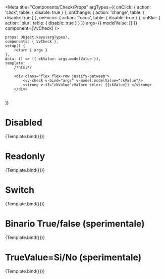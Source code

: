 

<Meta
	title="Components/Check/Props"
	argTypes={{
		onClick: { action: 'click', table: { disable: true } },
		onChange: { action: 'change', table: { disable: true } },
		onFocus: { action: 'focus', table: { disable: true } },
		onBlur: { action: 'blur', table: { disable: true } }
	}}
	args={{
		modelValue: []
	}}
	component={VvCheck}
/>

	props: Object.keys(argTypes),
	components: { VvCheck },
	setup() {
		return { args }
	},
	data: () => ({ ckValue: args.modelValue }),
	template:
		/*html*/
		`
		<div class="flex flex-row justify-between">
			<vv-check v-bind="args" v-model:modelValue="ckValue"/>
			<strong v-if="ckValue">Valore selez: {{ckValue}} </strong> 
		</div>
        `
})

# Disabled

<Canvas>
	<Story
		name="Disabled"
		args={{
			id: 1,
			label: 'opzione 1',
			name: 'ck1',
			disabled: true,
			value: 1
		}}>
		{Template.bind({})}
	</Story>
</Canvas>

# Readonly

<Canvas>
	<Story
		name="Readonly"
		args={{
			id: 2,
			label: 'opzione 1',
			name: 'ck2',
			readonly: true,
			value: 'Pera'
		}}>
		{Template.bind({})}
	</Story>
</Canvas>

# Switch

<Canvas>
	<Story
		name="Switch"
		args={{
			id: 3,
			label: 'opzione 1',
			name: 'ck3',
			switch: true,
			value: { a: 'Banana' }
		}}>
		{Template.bind({})}
	</Story>
</Canvas>

# Binario True/false (sperimentale)

<Canvas>
	<Story
		name="True/false"
		args={{
			id: 4,
			label: 'Voglio acquistare questa enciclopedia!',
			name: 'ck4',
			binary: true,
			modelValue: false
		}}>
		{Template.bind({})}
	</Story>
</Canvas>

# TrueValue=Si/No (sperimentale)

<Canvas>
	<Story
		name="Binario Si/No (sperimentale)"
		args={{
			id: 5,
			label: 'Voglio acquistare questa enciclopedia!',
			name: 'ck5',
			binary: true,
			trueValue: 'Si',
			falseValue: 'No',
			modelValue: 'No'
		}}>
		{Template.bind({})}
	</Story>
</Canvas>
